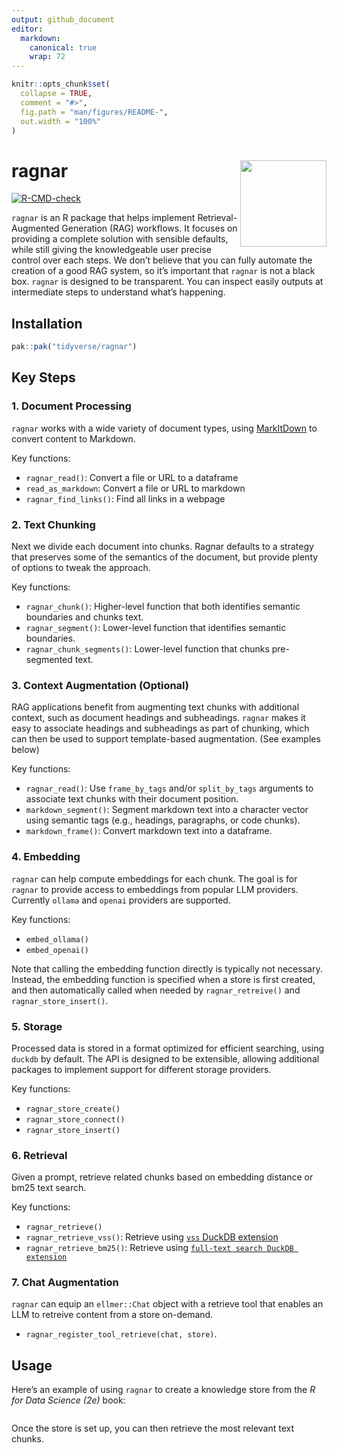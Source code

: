 ```yaml
---
output: github_document
editor:
  markdown:
    canonical: true
    wrap: 72
---
```


<!-- README.md is generated from README.Rmd. Please edit that file -->

```r
knitr::opts_chunk$set(
  collapse = TRUE,
  comment = "#>",
  fig.path = "man/figures/README-",
  out.width = "100%"
)
```

# ragnar <img src="man/figures/logo.png" align="right" height="138"/>

<!-- badges: start -->

[![R-CMD-check](https://github.com/tidyverse/ragnar/actions/workflows/R-CMD-check.yaml/badge.svg)](https://github.com/tidyverse/ragnar/actions/workflows/R-CMD-check.yaml)

<!-- badges: end -->

`ragnar` is an R package that helps implement Retrieval-Augmented
Generation (RAG) workflows. It focuses on providing a complete solution
with sensible defaults, while still giving the knowledgeable user
precise control over each steps. We don't believe that you can fully
automate the creation of a good RAG system, so it's important that
`ragnar` is not a black box. `ragnar` is designed to be transparent. You
can inspect easily outputs at intermediate steps to understand what's
happening.

## Installation

``` r
pak::pak("tidyverse/ragnar")
```

## Key Steps

### 1. Document Processing

`ragnar` works with a wide variety of document types, using
[MarkItDown](https://github.com/microsoft/markitdown) to convert content
to Markdown.

Key functions:

-   `ragnar_read()`: Convert a file or URL to a dataframe
-   `read_as_markdown`: Convert a file or URL to markdown
-   `ragnar_find_links()`: Find all links in a webpage

### 2. Text Chunking

Next we divide each document into chunks. Ragnar defaults to a strategy
that preserves some of the semantics of the document, but provide plenty
of options to tweak the approach.

Key functions:

-   `ragnar_chunk()`: Higher-level function that both identifies
    semantic boundaries and chunks text.
-   `ragnar_segment()`: Lower-level function that identifies semantic
    boundaries.
-   `ragnar_chunk_segments()`: Lower-level function that chunks
    pre-segmented text.

### 3. Context Augmentation (Optional)

RAG applications benefit from augmenting text chunks with additional
context, such as document headings and subheadings. `ragnar` makes it
easy to associate headings and subheadings as part of chunking, which
can then be used to support template-based augmentation. (See examples
below)

Key functions:

-   `ragnar_read()`: Use `frame_by_tags` and/or `split_by_tags`
    arguments to associate text chunks with their document position.
-   `markdown_segment()`: Segment markdown text into a character vector
    using semantic tags (e.g., headings, paragraphs, or code chunks).
-   `markdown_frame()`: Convert markdown text into a dataframe.

### 4. Embedding

`ragnar` can help compute embeddings for each chunk. The goal is for
`ragnar` to provide access to embeddings from popular LLM providers.
Currently `ollama` and `openai` providers are supported.

Key functions:

-   `embed_ollama()`
-   `embed_openai()`

Note that calling the embedding function directly is typically not
necessary. Instead, the embedding function is specified when a store is
first created, and then automatically called when needed by
`ragnar_retreive()` and `ragnar_store_insert()`.

### 5. Storage

Processed data is stored in a format optimized for efficient searching,
using `duckdb` by default. The API is designed to be extensible,
allowing additional packages to implement support for different storage
providers.

Key functions:

-   `ragnar_store_create()`
-   `ragnar_store_connect()`
-   `ragnar_store_insert()`

### 6. Retrieval

Given a prompt, retrieve related chunks based on embedding distance or
bm25 text search.

Key functions:

-   `ragnar_retrieve()`
-   `ragnar_retrieve_vss()`: Retrieve using [`vss` DuckDB
    extension](https://duckdb.org/docs/extensions/vss.html)
-   `ragnar_retrieve_bm25()`: Retrieve using
    [`full-text search DuckDB extension`](https://duckdb.org/docs/extensions/full_text_search.html)

### 7. Chat Augmentation

`ragnar` can equip an `ellmer::Chat` object with a retrieve tool that
enables an LLM to retreive content from a store on-demand.

-   `ragnar_register_tool_retrieve(chat, store)`.

## Usage

Here's an example of using `ragnar` to create a knowledge store from the
*R for Data Science (2e)* book:

```r
```

Once the store is set up, you can then retrieve the most relevant text
chunks.

```r
```
